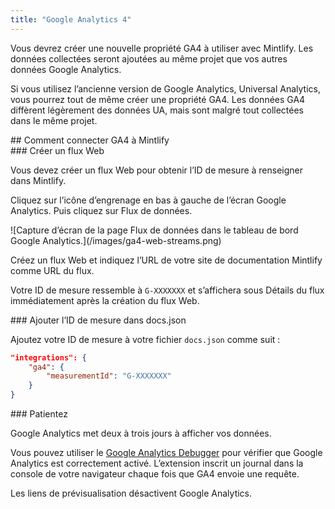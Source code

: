 ```yaml
---
title: "Google Analytics 4"
---
```


Vous devrez créer une nouvelle propriété <Tooltip tip="Google Analytics 4">GA4</Tooltip> à utiliser avec Mintlify. Les données collectées seront ajoutées au même projet que vos autres données Google Analytics.

Si vous utilisez l’ancienne version de Google Analytics, Universal Analytics, vous pourrez tout de même créer une propriété <Tooltip tip="Google Analytics 4">GA4</Tooltip>. Les données <Tooltip tip="Google Analytics 4">GA4</Tooltip> diffèrent légèrement des données UA, mais sont malgré tout collectées dans le même projet.

<div id="how-to-connect-ga4-to-mintlify">
  ## Comment connecter GA4 à Mintlify
</div>

<div id="create-a-web-stream">
  ### Créer un flux Web
</div>

Vous devez créer un flux Web pour obtenir l’ID de mesure à renseigner dans Mintlify.

Cliquez sur l’icône d’engrenage en bas à gauche de l’écran Google Analytics. Puis cliquez sur Flux de données.

<Frame>![Capture d’écran de la page Flux de données dans le tableau de bord Google Analytics.](/images/ga4-web-streams.png)</Frame>

Créez un flux Web et indiquez l’URL de votre site de documentation Mintlify comme URL du flux.

Votre ID de mesure ressemble à `G-XXXXXXX` et s’affichera sous Détails du flux immédiatement après la création du flux Web.

<div id="put-measurement-id-in-docsjson">
  ### Ajouter l’ID de mesure dans docs.json
</div>

Ajoutez votre ID de mesure à votre fichier `docs.json` comme suit :

```json docs.json
"integrations": {
    "ga4": {
        "measurementId": "G-XXXXXXX"
    }
}
```

<div id="wait">
  ### Patientez
</div>

Google Analytics met deux à trois jours à afficher vos données.

Vous pouvez utiliser le [Google Analytics Debugger](https://chrome.google.com/webstore/detail/google-analytics-debugger/jnkmfdileelhofjcijamephohjechhna?hl=en) pour vérifier que Google Analytics est correctement activé. L’extension inscrit un journal dans la console de votre navigateur chaque fois que GA4 envoie une requête.

<Note>

Les liens de prévisualisation désactivent Google Analytics.

</Note>